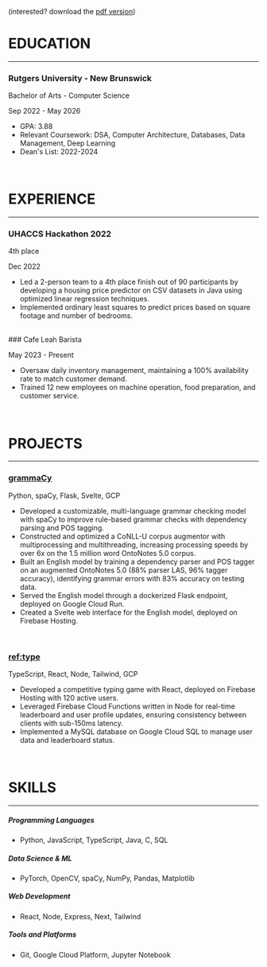 (interested? download the [pdf version](https://docs.google.com/document/d/1Lx08w3H91Z7bkabc3S1iGBtXa9qtNXdhNe58tYcncno/export?format=pdf))
<br/>

# EDUCATION

<hr className="w-64 lg:w-96 h-1 my-2 border-0 rounded bg-slate-600"/>

### Rutgers University - New Brunswick

Bachelor of Arts - Computer Science

Sep 2022 - May 2026

- GPA: 3.88
- Relevant Coursework: DSA, Computer Architecture, Databases, Data Management, Deep Learning
- Dean's List: 2022-2024

<br/>

# EXPERIENCE

<hr className="w-64 lg:w-96 h-1 my-2 border-0 rounded bg-slate-600"/>

### UHACCS Hackathon 2022

4th place

Dec 2022

- Led a 2-person team to a 4th place finish out of 90 participants by developing a housing price predictor on CSV datasets in Java using optimized linear regression techniques.
- Implemented ordinary least squares to predict prices based on square footage and number of bedrooms.

<br/>
### Cafe Leah
Barista

May 2023 - Present

- Oversaw daily inventory management, maintaining a 100% availability rate to match customer demand.
- Trained 12 new employees on machine operation, food preparation, and customer service.

<br/>

# PROJECTS

<hr className="w-64 lg:w-96 h-1 my-2 border-0 rounded bg-slate-600"/>

### [grammaCy](https://github.com/skarokin/grammaCy)

Python, spaCy, Flask, Svelte, GCP

- Developed a customizable, multi-language grammar checking model with spaCy to improve rule-based grammar checks with dependency parsing and POS tagging.
- Constructed and optimized a CoNLL-U corpus augmentor with multiprocessing and multithreading, increasing processing speeds by over 6x on the 1.5 million word OntoNotes 5.0 corpus.
- Built an English model by training a dependency parser and POS tagger on an augmented OntoNotes 5.0 (88% parser LAS, 96% tagger accuracy), identifying grammar errors with 83% accuracy on testing data.
- Served the English model through a dockerized Flask endpoint, deployed on Google Cloud Run.
- Created a Svelte web interface for the English model, deployed on Firebase Hosting.

<br/>

### [ref:type](https://github.com/skarokin/ref-type)

TypeScript, React, Node, Tailwind, GCP

- Developed a competitive typing game with React, deployed on Firebase Hosting with 120 active users.
- Leveraged Firebase Cloud Functions written in Node for real-time leaderboard and user profile updates, ensuring consistency between clients with sub-150ms latency.
- Implemented a MySQL database on Google Cloud SQL to manage user data and leaderboard status.

<br/>

# SKILLS

<hr className="w-64 lg:w-96 h-1 my-2 border-0 rounded bg-slate-600"/>

##### Programming Languages

- Python, JavaScript, TypeScript, Java, C, SQL

##### Data Science & ML

- PyTorch, OpenCV, spaCy, NumPy, Pandas, Matplotlib

##### Web Development

- React, Node, Express, Next, Tailwind

##### Tools and Platforms

- Git, Google Cloud Platform, Jupyter Notebook
